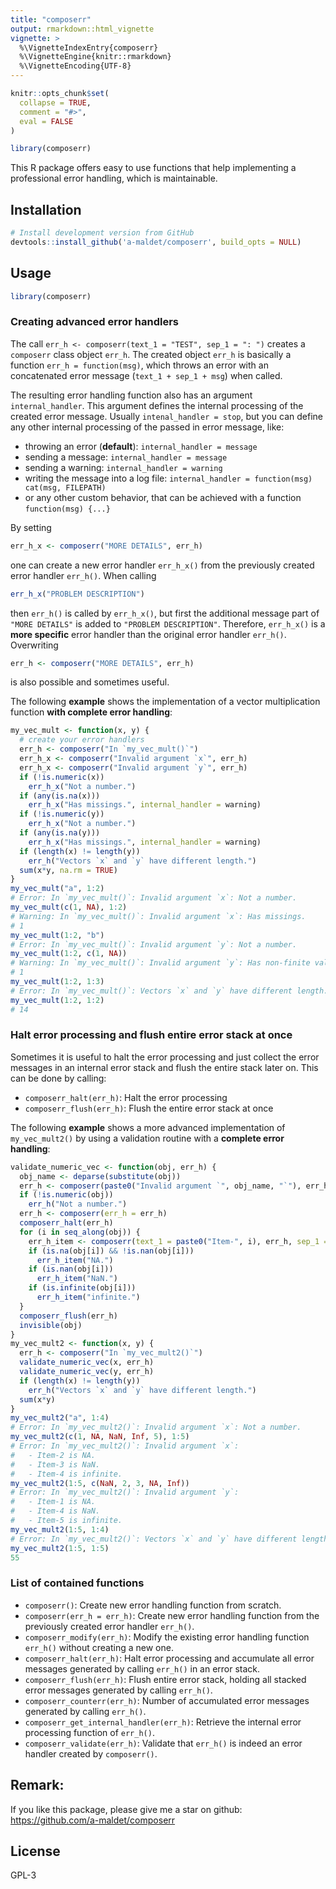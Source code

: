 ```yaml
---
title: "composerr"
output: rmarkdown::html_vignette
vignette: >
  %\VignetteIndexEntry{composerr}
  %\VignetteEngine{knitr::rmarkdown}
  %\VignetteEncoding{UTF-8}
---
```


```r
knitr::opts_chunk$set(
  collapse = TRUE,
  comment = "#>",
  eval = FALSE
)
```

```r
library(composerr)
```

This R package offers easy to use functions that help
implementing a professional error handling, which is maintainable.


## Installation

```r
# Install development version from GitHub
devtools::install_github('a-maldet/composerr', build_opts = NULL)
```

## Usage

```r
library(composerr)
```

### Creating advanced error handlers

The call `err_h <- composerr(text_1 = "TEST", sep_1 = ": ")`
creates a `composerr` class object `err_h`.
The created object `err_h` is basically a function `err_h = function(msg)`,
which throws an error with an concatenated error message (`text_1 + sep_1 + msg`)
when called.

The resulting error handling function also has an argument `internal_handler`.
This argument defines the internal processing of the created error message.
Usually `intenal_handler = stop`, but you can define any other internal 
processing of the passed in error message, like:

- throwing an error (**default**): `internal_handler = message`
- sending a message: `internal_handler = message`
- sending a warning: `internal_handler = warning`
- writing the message into a log file:
  `internal_handler = function(msg) cat(msg, FILEPATH)`
- or any other custom behavior, that can be achieved with a function
  `function(msg) {...}`

By setting

```r
err_h_x <- composerr("MORE DETAILS", err_h)
```
one
can create a new error handler `err_h_x()` from the previously created
error handler `err_h()`. When calling 
```r
err_h_x("PROBLEM DESCRIPTION")
```
then `err_h()` is called by `err_h_x()`, but first the additional message part
of `"MORE DETAILS"` is added to `"PROBLEM DESCRIPTION"`.
Therefore, `err_h_x()` is a **more specific**
error handler than the original error handler `err_h()`.
Overwriting 
```r
err_h <- composerr("MORE DETAILS", err_h)
```
is also possible and sometimes useful.

The following **example** shows the implementation of a vector multiplication
function **with complete error handling**:
```r
my_vec_mult <- function(x, y) {
  # create your error handlers
  err_h <- composerr("In `my_vec_mult()`")
  err_h_x <- composerr("Invalid argument `x`", err_h)
  err_h_x <- composerr("Invalid argument `y`", err_h)
  if (!is.numeric(x))
    err_h_x("Not a number.")
  if (any(is.na(x)))
    err_h_x("Has missings.", internal_handler = warning)
  if (!is.numeric(y))
    err_h_x("Not a number.")
  if (any(is.na(y)))
    err_h_x("Has missings.", internal_handler = warning)
  if (length(x) != length(y))
    err_h("Vectors `x` and `y` have different length.")
  sum(x*y, na.rm = TRUE)
}
my_vec_mult("a", 1:2)
# Error: In `my_vec_mult()`: Invalid argument `x`: Not a number.
my_vec_mult(c(1, NA), 1:2)
# Warning: In `my_vec_mult()`: Invalid argument `x`: Has missings.
# 1
my_vec_mult(1:2, "b")
# Error: In `my_vec_mult()`: Invalid argument `y`: Not a number.
my_vec_mult(1:2, c(1, NA))
# Warning: In `my_vec_mult()`: Invalid argument `y`: Has non-finite values.
# 1
my_vec_mult(1:2, 1:3)
# Error: In `my_vec_mult()`: Vectors `x` and `y` have different length.
my_vec_mult(1:2, 1:2)
# 14
```

### Halt error processing and flush entire error stack at once

Sometimes it is useful to halt the error processing and just
collect the error messages in an internal error stack and
flush the entire stack later on.
This can be done by calling:

- `composerr_halt(err_h)`: Halt the error processing
- `composerr_flush(err_h)`: Flush the entire error stack at once

The following **example** shows a more advanced implementation of `my_vec_mult2()`
by using a validation routine with a **complete error handling**:
```r
validate_numeric_vec <- function(obj, err_h) {
  obj_name <- deparse(substitute(obj))
  err_h <- composerr(paste0("Invalid argument `", obj_name, "`"), err_h)
  if (!is.numeric(obj))
    err_h("Not a number.")
  err_h <- composerr(err_h = err_h)
  composerr_halt(err_h)
  for (i in seq_along(obj)) {
    err_h_item <- composerr(text_1 = paste0("Item-", i), err_h, sep_1 = " is ")
    if (is.na(obj[i]) && !is.nan(obj[i]))
      err_h_item("NA.")
    if (is.nan(obj[i]))
      err_h_item("NaN.")
    if (is.infinite(obj[i]))
      err_h_item("infinite.")
  }
  composerr_flush(err_h)
  invisible(obj)
}
my_vec_mult2 <- function(x, y) {
  err_h <- composerr("In `my_vec_mult2()`")
  validate_numeric_vec(x, err_h)
  validate_numeric_vec(y, err_h)
  if (length(x) != length(y))
    err_h("Vectors `x` and `y` have different length.")
  sum(x*y)
}
my_vec_mult2("a", 1:4)
# Error: In `my_vec_mult2()`: Invalid argument `x`: Not a number.
my_vec_mult2(c(1, NA, NaN, Inf, 5), 1:5)
# Error: In `my_vec_mult2()`: Invalid argument `x`:
#   - Item-2 is NA.
#   - Item-3 is NaN.
#   - Item-4 is infinite.
my_vec_mult2(1:5, c(NaN, 2, 3, NA, Inf))
# Error: In `my_vec_mult2()`: Invalid argument `y`:
#   - Item-1 is NA.
#   - Item-4 is NaN.
#   - Item-5 is infinite.
my_vec_mult2(1:5, 1:4)
# Error: In `my_vec_mult2()`: Vectors `x` and `y` have different length.
my_vec_mult2(1:5, 1:5)
55
```

### List of contained functions

- `composerr()`: Create new error handling function from scratch.
- `composerr(err_h = err_h)`: Create new error handling function from the
  previously created error handler `err_h()`.
- `composerr_modify(err_h)`: Modify the existing error handling function
  `err_h()` without creating a new one.
- `composerr_halt(err_h)`: Halt error processing and accumulate all error 
  messages generated by calling `err_h()` in an error stack.
- `composerr_flush(err_h)`: Flush entire error stack, holding all stacked
  error messages generated by calling `err_h()`.
- `composerr_counterr(err_h)`: Number of accumulated error messages
  generated by calling `err_h()`.
- `composerr_get_internal_handler(err_h)`: Retrieve the internal error
  processing function of `err_h()`.
- `composerr_validate(err_h)`: Validate that `err_h()` is indeed an error
  handler created by `composerr()`.
  
## Remark:

If you like this package, please give me a star on github:
[https://github.com/a-maldet/composerr](https://github.com/a-maldet/composerr)

## License

GPL-3
